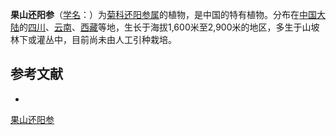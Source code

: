 {{Speciesbox
| name = 果山还阳参
| status = 
| status_system = 
| image =
| genus = Crepis
| species = bodinieri
| authority = Levl.
}}

'''果山还阳参'''（[[学名|学名]]：{{lang|la|''Crepis bodinieri''}}）为[[菊科|菊科]][[还阳参属|还阳参属]]的植物，是中国的特有植物。分布在[[中国大陆|中国大陆]]的[[四川|四川]]、[[云南|云南]]、[[西藏|西藏]]等地，生长于海拔1,600米至2,900米的地区，多生于山坡林下或灌丛中，目前尚未由人工引种栽培。

== 参考文献 ==
<div class="references-small">
* {{cite web| url =http://www.bioinfo.cn/db05/KmzwSpecies.php?action=view&id=3325| title =果山还阳参| work =《中国高等植物数据库全库》| publisher =中国科学院微生物研究所| author =昆明植物研究所| accessdate =2009-02-24| deadurl =yes| archiveurl =https://web.archive.org/web/20160305023429/http://www.bioinfo.cn/db05/KmzwSpecies.php?action=view&id=3325| archivedate =2016-03-05}}
</div>
{{Taxonbar|from=Q11107366}}

[[Category:还阳参属|果山还阳参]]


{{植物小作品}}